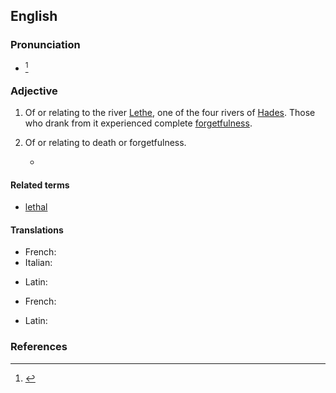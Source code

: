 ==English==
{{was wotd|2012|January|16}}
{{wikipedia|Lethe|river Lethe}}

===Pronunciation===
* {{IPA|/ˈliθiən/|/lɪˈθiən/}}<ref>{{R:Dictionary.com 1.1}}</ref>

===Adjective===
{{head|en|adjective}}

# {{mostly|poetic|Greek mythology}} Of or relating to the river [[Lethe]], one of the four rivers of [[Hades]]. Those who drank from it experienced complete [[forgetfulness]].
# {{by extension}} Of or relating to death or forgetfulness.
#* {{quote-book|passage=Men said that the garden had been roofed over against the sun with great sheets of lead and copper, leaving no cranny through which the tiniest star could peer down. Some swore that the privacy of its masters during their visits was ensured by a '''lethean''' slumber which Dwerulas, through his magic art, was wont to lay at such times upon the whole vicinity.
|year=1938
|month=April
|title=Weird Tales
|volume=31
|chapter={{wsource|The Garden of Adompha}}
|author=Clark Ashton Smith}}

====Related terms====
* [[lethal]]

====Translations====
{{trans-top|of or relating to river Lethe}}
* French: {{t+|fr|léthéen}}
* Italian: {{t-|it|leteo}}
{{trans-mid}}
* Latin: {{t-|la|Lethaeus}}
{{trans-bottom}}

{{trans-top|of or relating to death or forgetfulness}}
* French: {{t+|fr|léthéen}}
{{trans-mid}}
* Latin: {{t-|la|Lethaeus}}
{{trans-bottom}}

===References===
<references/>